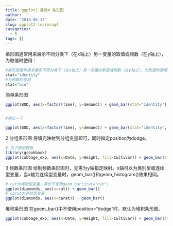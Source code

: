 ```yaml
---
title: ggplot2 基础4 条形图
author: ''
date: '2019-06-13'
slug: ggplot2-learning4
categories:
  - R
tags: []
---
```

条形图通常用来展示不同分类下（在x轴上）另一变量的取值或频数（在y轴上），为取值时使用：
```r
#条形图通常用来展示不同分类下（在x轴上）另一变量的取值或频数（在y轴上），为取值时使用：
stat="identity"
#为频数时使用
stat="bin"
```

简单条形图 
```r
ggplot(BOD, aes(x=factor(Time), y=demand)) + geom_bar(stat="identity")


#美化一下

ggplot(BOD, aes(x=factor(Time), y=demand)) + geom_bar(stat="identity", fill="lightblue", color="red")
```

2 分组条形图 
将填充映射到分组变量即可，同时指定position为dodge。

```r
# 为了使用数据
library(gcookbook)
ggplot(cabbage_exp, aes(x=Date, y=Weight, fill=Cultivar)) + geom_bar(stat="identity", position="dodge")
```

3 频数条形图 
绘制频数条形图时，无需为y轴指定映射。x轴可以为类别型或连续型变量，当x轴为连续型变量时，geom_bar()和geom_histogram()效果相同。
```r
# cut为类别型变量，等价于使用geom_bar(stat="bin")
ggplot(diamonds, aes(x=cut)) + geom_bar()
# carat为连续型变量
ggplot(diamonds, aes(x=carat)) + geom_bar()
```



堆积条形图 
在geom_bar()中不使用position=”dodge”时，默认为堆积条形图。
```r
ggplot(cabbage_exp, aes(x=Date, y=Weight, fill=Cultivar)) + geom_bar(stat="identity") + guides(fill=guide_legend(reverse=TRUE))
```

